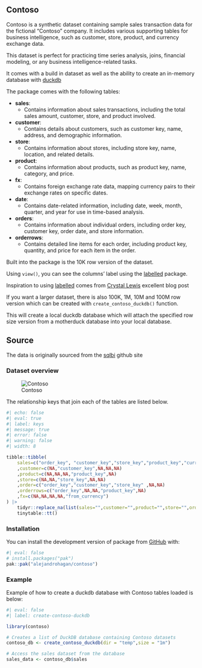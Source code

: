 ## Contoso

Contoso is a synthetic dataset containing sample sales transaction data for the fictional "Contoso" company. It includes various supporting tables for business intelligence, such as customer, store, product, and currency exchange data.

This dataset is perfect for practicing time series analysis, joins, financial modeling, or any business intelligence-related tasks.

It comes with a build in dataset as well as the ability to create an in-memory database with [duckdb](https://duckdb.org/)

The package comes with the following tables:

- **sales**:
  - Contains information about sales transactions, including the total sales amount, customer, store, and product involved.

- **customer**:
  - Contains details about customers, such as customer key, name, address, and demographic information.

- **store**:
  - Contains information about stores, including store key, name, location, and related details.

- **product**:
  - Contains information about products, such as product key, name, category, and price.

- **fx**:
  - Contains foreign exchange rate data, mapping currency pairs to their exchange rates on specific dates.

- **date**:
  - Contains date-related information, including date, week, month, quarter, and year for use in time-based analysis.

- **orders**:
  - Contains information about individual orders, including order key, customer key, order date, and store information.

- **orderrows**:
  - Contains detailed line items for each order, including product key, quantity, and price for each item in the order.
  
  
Built into the package is the 10K row version of the dataset. 

Using `view()`, you can see the columns' label using the [labelled](https://larmarange.github.io/labelled/index.html) package.

::: {.callout-note}
Inspiration to using [labelled](https://larmarange.github.io/labelled/index.html) comes from [Crystal Lewis](https://cghlewis.com/blog/dict_clean/) excellent blog post
:::

If you want a larger dataset, there is also 100K, 1M, 10M and 100M row version which can be created with `create_contoso_duckdb()` function.
  
This will create a local duckdb database which will attach the specified row size version from a motherduck database into your local database. 


## Source
The data is originally sourced from the [sqlbi](https://github.com/sql-bi/Contoso-Data-Generator-V2-Data/releases/tag/ready-to-use-data) github site 


### Dataset overview 


![Contoso](man/figures/contoso.svg)

The relationship keys that join each of the tables are listed below.

```r
#| echo: false
#| eval: true
#| label: keys
#| message: true
#| error: false
#| warning: false
#| width: 8

tibble::tibble(
    sales=c("order_key", "customer_key","store_key","product_key","currency_code")
    ,customer=c(NA,"customer_key",NA,NA,NA)
    ,product=c(NA,NA,NA,"product_key",NA)
    ,store=c(NA,NA,"store_key",NA,NA)
    ,order=c("order_key","customer_key","store_key" ,NA,NA)
    ,orderrows=c("order_key",NA,NA,"product_key",NA)
    ,fx=c(NA,NA,NA,NA,"from_currency")
) |> 
    tidyr::replace_na(list(sales="",customer="",product="",store="",order="",orderrows="",fx="")) |> 
    tinytable::tt() 

```

### Installation

You can install the development version of package from [GitHub](https://github.com/alejandrohagan/contoso) with:

```r
#| eval: false
# install.packages("pak")
pak::pak("alejandrohagan/contoso")
```

### Example

Example of how to create a duckdb database with Contoso tables loaded is below:


```r
#| eval: false
#| label: create-contoso-duckdb

library(contoso)

# Creates a list of DuckDB database containing Contoso datasets
contoso_db <- create_contoso_duckdb(dir = "temp",size = "1m")

# Access the sales dataset from the database
sales_data <- contoso_db$sales

```


